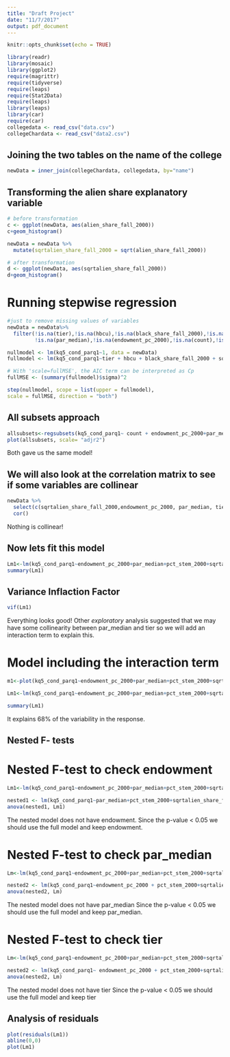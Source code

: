 ```yaml
---
title: "Draft Project"
date: "11/7/2017"
output: pdf_document
---
```


```r
knitr::opts_chunk$set(echo = TRUE)
```

```r
library(readr)
library(mosaic)
library(ggplot2)
require(magrittr)
require(tidyverse)
require(leaps)
require(Stat2Data)
require(leaps)
library(leaps)
library(car)
require(car)
collegedata <- read_csv("data.csv")
collegeChardata <- read_csv("data2.csv")
```

## Joining the two tables on the name of the college
```r
newData = inner_join(collegeChardata, collegedata, by="name")
```

## Transforming the alien share explanatory variable
```r

# before transformation
c <- ggplot(newData, aes(alien_share_fall_2000))
c+geom_histogram()

newData = newData %>%
  mutate(sqrtalien_share_fall_2000 = sqrt(alien_share_fall_2000))

# after transformation
d <- ggplot(newData, aes(sqrtalien_share_fall_2000))
d+geom_histogram()

```


# Running stepwise regression

```r
#just to remove missing values of variables 
newData = newData%>%
  filter(!is.na(tier),!is.na(hbcu),!is.na(black_share_fall_2000),!is.na(sqrtalien_share_fall_2000),!is.na(pct_stem_2000),
         !is.na(par_median),!is.na(endowment_pc_2000),!is.na(count),!is.na(kq5_cond_parq1))

nullmodel <- lm(kq5_cond_parq1~1, data = newData)
fullmodel <- lm(kq5_cond_parq1~tier + hbcu + black_share_fall_2000 + sqrtalien_share_fall_2000 + pct_stem_2000 + par_median + endowment_pc_2000 + count, data = newData)

# With 'scale=fullMSE', the AIC term can be interpreted as Cp
fullMSE <- (summary(fullmodel)$sigma)^2

step(nullmodel, scope = list(upper = fullmodel),
scale = fullMSE, direction = "both")
```

## All subsets approach

```r
allsubsets<-regsubsets(kq5_cond_parq1~ count + endowment_pc_2000+par_median+pct_stem_2000+sqrtalien_share_fall_2000+ black_share_fall_2000 +hbcu+ tier, data= newData)
plot(allsubsets, scale= "adjr2")
```


Both gave us the same model!

## We will also look at the correlation matrix to see if some variables are collinear

```r
newData %>%
  select(c(sqrtalien_share_fall_2000,endowment_pc_2000, par_median, tier, black_share_fall_2000, pct_stem_2000))%>%
  cor()
```

Nothing is collinear!

## Now lets fit this model

```r
Lm1<-lm(kq5_cond_parq1~endowment_pc_2000+par_median+pct_stem_2000+sqrtalien_share_fall_2000+black_share_fall_2000+tier, data= newData)
summary(Lm1)
```

## Variance Inflaction Factor

```r
vif(Lm1)
```

Everything looks good! Other *exploratory* analysis suggested that we may have some collinearity between par_median and tier so we will add an interaction term to explain this.

# Model including the interaction term

```r
m1<-plot(kq5_cond_parq1~endowment_pc_2000+par_median+pct_stem_2000+sqrtalien_share_fall_2000+black_share_fall_2000+tier +par_median*tier, data= newData)

Lm1<-lm(kq5_cond_parq1~endowment_pc_2000+par_median+pct_stem_2000+sqrtalien_share_fall_2000+black_share_fall_2000+tier +par_median*tier, data= newData)

summary(Lm1)
```

It explains 68% of the variability in the response. 

## Nested F- tests

# Nested F-test to check endowment
```r
Lm1<-lm(kq5_cond_parq1~endowment_pc_2000+par_median+pct_stem_2000+sqrtalien_share_fall_2000+black_share_fall_2000+tier +par_median*tier, data= newData)

nested1 <- lm(kq5_cond_parq1~par_median+pct_stem_2000+sqrtalien_share_fall_2000+black_share_fall_2000+ tier +par_median*tier, data= newData)
anova(nested1, Lm1)
```

The nested model does not have endowment. Since the p-value < 0.05 we should use the full model and keep endowment.

# Nested F-test to check par_median 
```r
Lm<-lm(kq5_cond_parq1~endowment_pc_2000+par_median+pct_stem_2000+sqrtalien_share_fall_2000+black_share_fall_2000+tier +par_median*tier, data= newData)

nested2 <- lm(kq5_cond_parq1~endowment_pc_2000 + pct_stem_2000+sqrtalien_share_fall_2000+ black_share_fall_2000 + tier, data= newData)
anova(nested2, Lm)
```

The nested model does not have par_median Since the p-value < 0.05 we should use the full model and keep par_median.

# Nested F-test to check tier 

```r
Lm<-lm(kq5_cond_parq1~endowment_pc_2000+par_median+pct_stem_2000+sqrtalien_share_fall_2000+black_share_fall_2000+tier +par_median*tier, data= newData)

nested2 <- lm(kq5_cond_parq1~ endowment_pc_2000 + pct_stem_2000+sqrtalien_share_fall_2000+ black_share_fall_2000 + par_median, data= newData)
anova(nested2, Lm)
```
The nested model does not have tier Since the p-value < 0.05 we should use the full model and keep tier

## Analysis of residuals

```r
plot(residuals(Lm1))
abline(0,0)
plot(Lm1)
```

